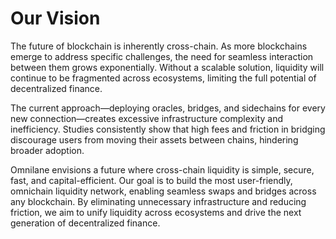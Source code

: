 # Our Vision

The future of blockchain is inherently cross-chain. As more blockchains emerge to address specific challenges, the need for seamless interaction between them grows exponentially. Without a scalable solution, liquidity will continue to be fragmented across ecosystems, limiting the full potential of decentralized finance.

The current approach—deploying oracles, bridges, and sidechains for every new connection—creates excessive infrastructure complexity and inefficiency. Studies consistently show that high fees and friction in bridging discourage users from moving their assets between chains, hindering broader adoption.

Omnilane envisions a future where cross-chain liquidity is simple, secure, fast, and capital-efficient. Our goal is to build the most user-friendly, omnichain liquidity network, enabling seamless swaps and bridges across any blockchain. By eliminating unnecessary infrastructure and reducing friction, we aim to unify liquidity across ecosystems and drive the next generation of decentralized finance.